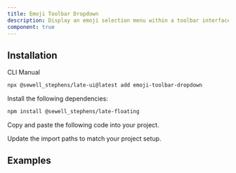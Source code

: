 ```yaml
---
title: Emoji Toolbar Dropdown
description: Display an emoji selection menu within a toolbar interface.
component: true
---
```


## Installation

<Tabs defaultValue="cli">

<TabsList>
<TabsTrigger value="cli">CLI</TabsTrigger>
<TabsTrigger value="manual">Manual</TabsTrigger>
</TabsList>
<TabsContent value="cli">

```bash
npx @sewell_stephens/late-ui@latest add emoji-toolbar-dropdown
```

</TabsContent>

<TabsContent value="manual">

<Steps>

<Step>

Install the following dependencies:

```bash
npm install @sewell_stephens/late-floating
```

</Step>

<Step>

Copy and paste the following code into your project.

</Step>

<ComponentSource name="emoji-toolbar-dropdown" />

<Step>

Update the import paths to match your project setup.

</Step>

</Steps>

</TabsContent>

</Tabs>

## Examples

<ComponentPreview name="playground-demo" id="emoji" />

<ComponentSource name="emoji-dropdown-menu" />
